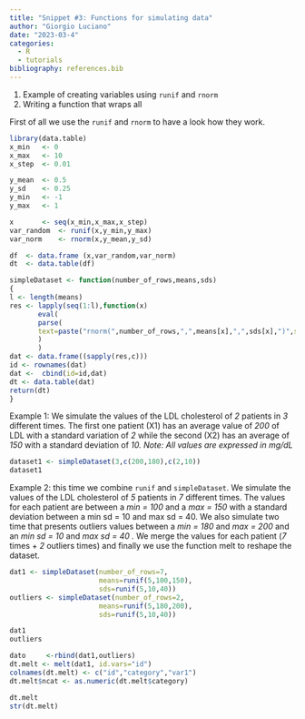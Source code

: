 ```yaml
---
title: "Snippet #3: Functions for simulating data"
author: "Giorgio Luciano"
date: "2023-03-4"
categories: 
  - R
  - tutorials
bibliography: references.bib
---
```


1.  Example of creating variables using `runif` and `rnorm`
2.  Writing a function that wraps all

First of all we use the `runif` and `rnorm` to have a look how they work.

```r

library(data.table)
x_min   <- 0
x_max   <- 10   
x_step  <- 0.01

y_mean  <- 0.5
y_sd    <- 0.25
y_min   <- -1
y_max   <- 1   

x       <- seq(x_min,x_max,x_step)
var_random  <- runif(x,y_min,y_max)
var_norm    <- rnorm(x,y_mean,y_sd) 

df  <- data.frame (x,var_random,var_norm)
dt  <- data.table(df)


```

```r

simpleDataset <- function(number_of_rows,means,sds)
{
l <- length(means)
res <- lapply(seq(1:l),function(x) 
	   eval(
	   parse(
	   text=paste("rnorm(",number_of_rows,",",means[x],",",sds[x],")",sep=""))
	   )
	   ) 
dat <- data.frame((sapply(res,c)))
id <- rownames(dat)
dat <-  cbind(id=id,dat)
dt <- data.table(dat)
return(dt)
}

```

Example 1: We simulate the values of the LDL cholesterol of *2* patients in *3* different times. The first one patient (X1) has an average value of *200* of LDL with a standard variation of *2* while the second (X2) has an average of *150* with a standard deviation of *10. Note: All values are expressed in mg/dL*

```r
dataset1 <- simpleDataset(3,c(200,180),c(2,10))
dataset1
```

Example 2: this time we combine `runif` and `simpleDataset`. We simulate the values of the LDL cholesterol of *5* patients in *7* different times. The values for each patient are between a *min = 100* and a *max = 150* with a standard deviation between a min sd = 10 and max sd = 40. We also simulate two time that presents outliers values between a *min = 180* and *max = 200* and an *min sd = 10* and *max sd = 40 .* We merge the values for each patient (*7* times + *2* outliers times) and finally we use the function melt to reshape the dataset.

```r
dat1 <- simpleDataset(number_of_rows=7,
					  means=runif(5,100,150),
				      sds=runif(5,10,40))
outliers <- simpleDataset(number_of_rows=2,
					  means=runif(5,180,200),
				      sds=runif(5,10,40))				  

dat1
outliers

dato     <-rbind(dat1,outliers) 
dt.melt <- melt(dat1, id.vars="id")
colnames(dt.melt) <- c("id","category","var1")
dt.melt$ncat <- as.numeric(dt.melt$category)

dt.melt
str(dt.melt)
```
